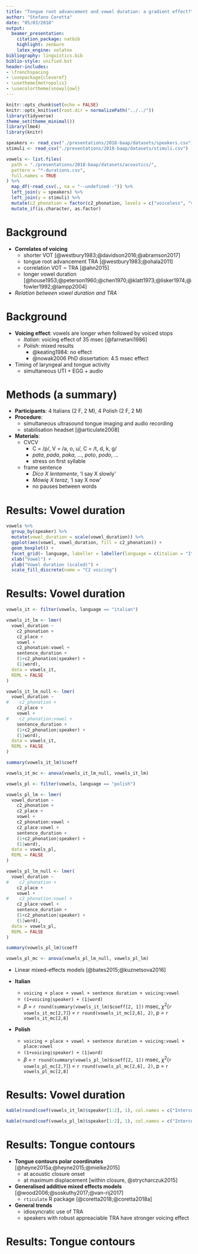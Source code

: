 ```yaml
---
title: "Tongue root advancement and vowel duration: a gradient effect?"
author: "Stefano Coretta"
date: "05/03/2018"
output:
  beamer_presentation:
    citation_package: natbib
    highlight: zenburn
    latex_engine: xelatex
bibliography: linguistics.bib
biblio-style: unified.bst
header-includes:
- \frenchspacing
- \usepackage{cleveref}
- \usetheme{metropolis}
- \usecolortheme[snowy]{owl}
---
```


```r
knitr::opts_chunk$set(echo = FALSE)
knitr::opts_knit$set(root.dir = normalizePath("../../"))
library(tidyverse)
theme_set(theme_minimal())
library(lme4)
library(knitr)
```

```r
speakers <- read_csv("./presentations/2018-baap/datasets/speakers.csv")
stimuli <- read_csv("./presentations/2018-baap/datasets/stimuli.csv")

vowels <- list.files(
  path = "./presentations/2018-baap/datasets/acoustics/",
  pattern = "*-durations.csv",
  full.names = TRUE
) %>%
  map_df(~read_csv(., na = "--undefined--")) %>%
  left_join(y = speakers) %>%
  left_join(y = stimuli) %>%
  mutate(c2_phonation = factor(c2_phonation, levels = c("voiceless", "voiced"))) %>%
  mutate_if(is.character, as.factor)
```

# Background

* **Correlates of voicing**
    * shorter VOT [@westbury1983;@davidson2016;@abramson2017]
    * tongue root advancement TRA [@westbury1983;@ohala2011]
    * correlation VOT ~ TRA [@ahn2015]
    * longer vowel duration [@house1953;@peterson1960;@chen1970;@klatt1973;@lisker1974;@fowler1992;@lampp2004]

* *Relation between vowel duration and TRA*

# Background

* **Voicing effect**: vowels are longer when followed by voiced stops
    * *Italian*: voicing effect of 35 msec [@farnetani1986]
    * *Polish*: mixed results
        * @keating1984: no effect
        * @nowak2006 PhD dissertation: 4.5 msec effect
* Timing of laryngeal and tongue activity
    * simultaneous UTI + EGG + audio

# Methods (a summary)

* **Participants**: 4 Italians (2 F, 2 M), 4 Polish (2 F, 2 M)
* **Procedure**:
    * simultaneous ultrasound tongue imaging and audio recording
    * stabilisation headset [@articulate2008]
* **Materials**:
    * C\textsubscript{1}V\textsubscript{1}C\textsubscript{2}V\textsubscript{1}
        * C\textsubscript{1} = /p/, V\textsubscript{1} = /a, o, u/, C\textsubscript{2} = /t, d, k, g/
        * *pata*, *pada*, *paka*, ..., *poto*, *podo*, ...
        * stress on first syllable
    * frame sentence
        - *Dico X lentamente*, 'I say X slowly'
        - *Mówię X teraz*, 'I say X now'
        - no pauses between words

# Results: Vowel duration

```r
vowels %>%
  group_by(speaker) %>%
  mutate(vowel_duration = scale(vowel_duration)) %>%
  ggplot(aes(vowel, vowel_duration, fill = c2_phonation)) +
  geom_boxplot() +
  facet_grid(~ language, labeller = labeller(language = c(italian = "Italian", polish = "Polish"))) +
  xlab("Vowel") +
  ylab("Vowel duration (scaled)") +
  scale_fill_discrete(name = "C2 voicing")
```

# Results: Vowel duration

```r
vowels_it <- filter(vowels, language == "italian")

vowels_it_lm <- lmer(
  vowel_duration ~
    c2_phonation +
    c2_place +
    vowel +
    c2_phonation:vowel +
    sentence_duration +
    (1+c2_phonation|speaker) +
    (1|word),
  data = vowels_it,
  REML = FALSE
)

vowels_it_lm_null <- lmer(
  vowel_duration ~
#    c2_phonation +
    c2_place +
    vowel +
#    c2_phonation:vowel +
    sentence_duration +
    (1+c2_phonation|speaker) +
    (1|word),
  data = vowels_it,
  REML = FALSE
)

summary(vowels_it_lm)$coeff

vowels_it_mc <- anova(vowels_it_lm_null, vowels_it_lm)
```

```r
vowels_pl <- filter(vowels, language == "polish")

vowels_pl_lm <- lmer(
  vowel_duration ~
    c2_phonation +
    c2_place +
    vowel +
    c2_phonation:vowel +
    c2_place:vowel +
    sentence_duration +
    (1+c2_phonation|speaker) +
    (1|word),
  data = vowels_pl,
  REML = FALSE
)

vowels_pl_lm_null <- lmer(
  vowel_duration ~
#    c2_phonation +
    c2_place +
    vowel +
#    c2_phonation:vowel +
    c2_place:vowel +
    sentence_duration +
    (1+c2_phonation|speaker) +
    (1|word),
  data = vowels_pl,
  REML = FALSE
)

summary(vowels_pl_lm)$coeff

vowels_pl_mc <- anova(vowels_pl_lm_null, vowels_pl_lm)
```

* Linear mixed-effects models [@bates2015;@kuznetsova2016]

* **Italian**
    - `voicing + place + vowel + sentence duration + voicing:vowel`
    - `(1+voicing|speaker) + (1|word)`
    - $\beta$ = `r round(summary(vowels_it_lm)$coeff[2, 1])` msec, $\chi^2$(`r vowels_it_mc[2,7]`) = `r round(vowels_it_mc[2,6], 2)`, p = `r vowels_it_mc[2,8]`

* **Polish**
    - `voicing + place + vowel + sentence duration + voicing:vowel + place:vowel`
    - `(1+voicing|speaker) + (1|word)`
    - $\beta$ = `r round(summary(vowels_pl_lm)$coeff[2, 1])` msec, $\chi^2$(`r vowels_pl_mc[2,7]`) = `r round(vowels_pl_mc[2,6], 2)`, p = `r vowels_pl_mc[2,8]`

# Results: Vowel duration

```r
kable(round(coef(vowels_it_lm)$speaker[1:2], 1), col.names = c("Intercept", "Voiced"))
```

```r
kable(round(coef(vowels_pl_lm)$speaker[1:2], 1), col.names = c("Intercept", "Voiced"))
```

# Results: Tongue contours

* **Tongue contours polar coordinates** [@heyne2015a;@heyne2015;@mielke2015]
    * at acoustic closure onset
    * at maximum displacement [within closure, @strycharczuk2015]

* **Generalised additive mixed effects models** [@wood2006;@soskuthy2017;@van-rij2017]
    * `rticulate` R package [@coretta2018;@coretta2018a]

* **General trends**
    * idiosyncratic use of TRA
    * speakers with robust appreaciable TRA have stronger voicing effect

# Results: Tongue contours

